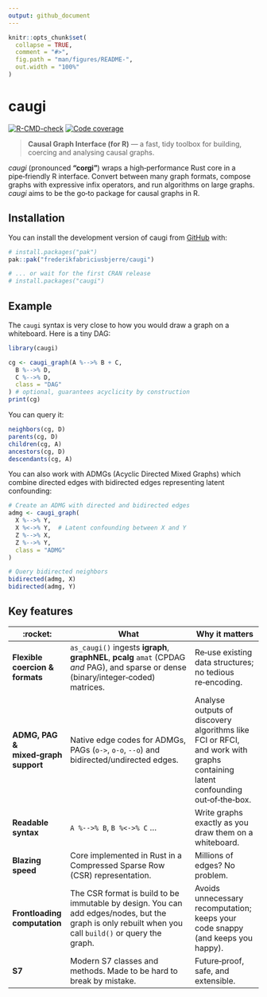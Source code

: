```yaml
---
output: github_document
---
```


<!-- README.md is generated from README.Rmd. Please edit that file -->

```r
knitr::opts_chunk$set(
  collapse = TRUE,
  comment = "#>",
  fig.path = "man/figures/README-",
  out.width = "100%"
)
```

# caugi

<!-- badges: start -->
[![R-CMD-check](https://github.com/frederikfabriciusbjerre/caugi/actions/workflows/R-CMD-check.yaml/badge.svg)](https://github.com/frederikfabriciusbjerre/caugi/actions/workflows/R-CMD-check.yaml)
[![Code coverage](https://codecov.io/gh/frederikfabriciusbjerre/caugi/graph/badge.svg)](https://app.codecov.io/gh/frederikfabriciusbjerre/caugi)
<!-- badges: end -->

> **Causal Graph Interface (for R)** — a fast, tidy toolbox for building, coercing and analysing causal graphs.

*caugi* (pronounced **“corgi”**) wraps a high‑performance Rust core in a pipe‑friendly R interface. Convert between many graph formats, compose graphs with expressive infix operators, and run algorithms on large graphs. *caugi* aims to be the go‑to package for causal graphs in R.

## Installation

You can install the development version of caugi from [GitHub](https://github.com/) with:

```r
# install.packages("pak")
pak::pak("frederikfabriciusbjerre/caugi")

# ... or wait for the first CRAN release
# install.packages("caugi")
```

## Example

The `caugi` syntax is very close to how you would draw a graph on a whiteboard. Here is a tiny DAG:
```r
library(caugi)

cg <- caugi_graph(A %-->% B + C,
  B %-->% D,
  C %-->% D,
  class = "DAG"
) # optional, guarantees acyclicity by construction
print(cg)
```

You can query it:

```r
neighbors(cg, D)
parents(cg, D)
children(cg, A)
ancestors(cg, D)
descendants(cg, A)
```

You can also work with ADMGs (Acyclic Directed Mixed Graphs) which combine directed edges with bidirected edges representing latent confounding:

```r
# Create an ADMG with directed and bidirected edges
admg <- caugi_graph(
  X %-->% Y,
  X %<->% Y,  # Latent confounding between X and Y
  Z %-->% X,
  Z %-->% Y,
  class = "ADMG"
)

# Query bidirected neighbors
bidirected(admg, X)
bidirected(admg, Y)
```

## Key features

| :rocket:                        | What                                                                                                                                                   | Why it matters                                                            |
| ------------------------------- | ------------------------------------------------------------------------------------------------------------------------------------------------------ | ------------------------------------------------------------------------- |
| **Flexible coercion & formats** | `as_caugi()` ingests **igraph**, **graphNEL**, **pcalg** `amat` (CPDAG *and* PAG), and sparse or dense (binary/integer‑coded) matrices. | Re‑use existing data structures; no tedious re‑encoding.                  |
| **ADMG, PAG & mixed‑graph support**   | Native edge codes for ADMGs, PAGs (`o->`, `o-o`, `--o`) and bidirected/undirected edges.                                                                      | Analyse outputs of discovery algorithms like FCI or RFCI, and work with graphs containing latent confounding out‑of‑the‑box.  |
| **Readable syntax**             | `A %-->% B`, `B %<->% C` ...                                                                                                                             | Write graphs exactly as you draw them on a whiteboard.                    |
| **Blazing speed**               | Core implemented in Rust in a Compressed Sparse Row (CSR) representation.                                                                          | Millions of edges? No problem.                                            |
| **Frontloading computation** | The CSR format is build to be immutable by design. You can add edges/nodes, but the graph is only rebuilt when you call `build()` or query the graph. | Avoids unnecessary recomputation; keeps your code snappy (and keeps you happy).                  |
| **S7** | Modern S7 classes and methods. Made to be hard to break by mistake. | Future‑proof, safe, and extensible. |

